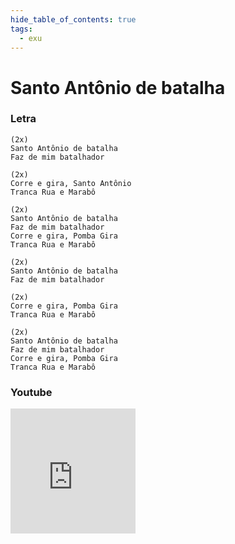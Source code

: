 ```yaml
---
hide_table_of_contents: true
tags:
  - exu
---
```


# Santo Antônio de batalha

### Letra

```text
(2x)
Santo Antônio de batalha
Faz de mim batalhador

(2x)
Corre e gira, Santo Antônio
Tranca Rua e Marabô

(2x)
Santo Antônio de batalha
Faz de mim batalhador
Corre e gira, Pomba Gira
Tranca Rua e Marabô

(2x)
Santo Antônio de batalha
Faz de mim batalhador

(2x)
Corre e gira, Pomba Gira
Tranca Rua e Marabô

(2x)
Santo Antônio de batalha
Faz de mim batalhador
Corre e gira, Pomba Gira
Tranca Rua e Marabô
```

### Youtube

<iframe
  width="200"
  height="200"
  src="https://www.youtube.com/embed/bCPEVQBGiD4"
  title="YouTube video player"
  frameborder="0"
  allow="accelerometer; autoplay; clipboard-write; encrypted-media; gyroscope; picture-in-picture; web-share"
  referrerpolicy="strict-origin-when-cross-origin"
  allowfullscreen
></iframe>

